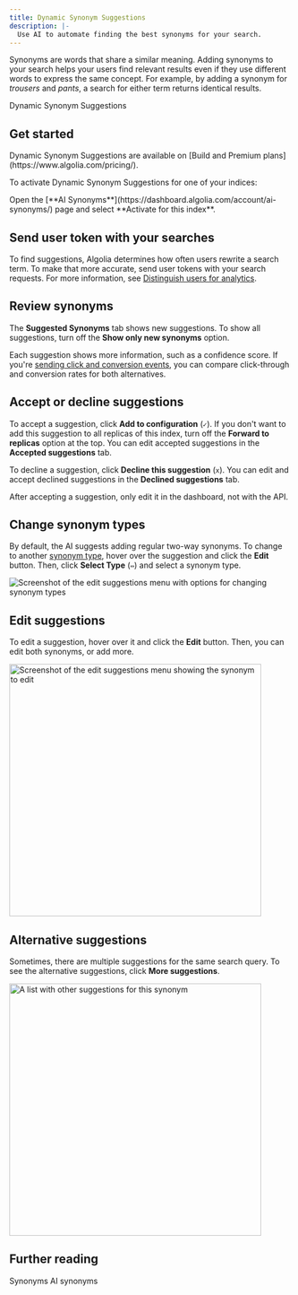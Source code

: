 ```yaml
---
title: Dynamic Synonym Suggestions
description: |-
  Use AI to automate finding the best synonyms for your search.
---
```


Synonyms are words that share a similar meaning.
Adding synonyms to your search helps your users find relevant results
even if they use different words to express the same concept.
For example, by adding a synonym for _trousers_ and _pants_,
a search for either term returns identical results.

<Card title="Algolia Academy" icon="photo-film" href="https://academy.algolia.com/guides/9638b7f8-0715-11ef-9b8d-02cd6c51e67b/tasks/07711b24-01ba-11ef-9c51-06f9f9ae8e45" horizontal="true" color="#c7519c">
    Dynamic Synonym Suggestions
</Card>

## Get started

<Note>
    Dynamic Synonym Suggestions are available on [Build and Premium plans](https://www.algolia.com/pricing/).
</Note>

To activate Dynamic Synonym Suggestions for one of your indices:


<Dashboard />

<Steps>
  <Step title="Activate AI synonyms" stepNumber={4}>
    Open the [**AI Synonyms**](https://dashboard.algolia.com/account/ai-synonyms/) page and select **Activate for this index**.
  </Step>
</Steps>

## Send user token with your searches

To find suggestions, Algolia determines how often users rewrite a search term.
To make that more accurate, send user tokens with your search requests.
For more information, see [Distinguish users for analytics](https://www.algolia.com/doc/guides/search-analytics/guides/usertoken/).

## Review synonyms

The **Suggested Synonyms** tab shows new suggestions.
To show all suggestions, turn off the **Show only new synonyms** option.

Each suggestion shows more information, such as a confidence score.
If you're [sending click and conversion events](/guides/send-events/get-started/),
you can compare click-through and conversion rates for both alternatives.

## Accept or decline suggestions

To accept a suggestion, click **Add to configuration** (`✓`).
If you don't want to add this suggestion to all replicas of this index, turn off the **Forward to replicas** option at the top.
You can edit accepted suggestions in the **Accepted suggestions** tab.

To decline a suggestion, click **Decline this suggestion** (`x`).
You can edit and accept declined suggestions in the **Declined suggestions** tab.

<Note>
    After accepting a suggestion, only edit it in the dashboard, not with the API.
</Note>

## Change synonym types

By default, the AI suggests adding regular two-way synonyms.
To change to another [synonym type](/guides/managing-results/optimize-search-results/adding-synonyms/),
hover over the suggestion and click the **Edit** button.
Then, click **Select Type** (`⇔`) and select a synonym type.

![Screenshot of the edit suggestions menu with options for changing synonym types](/images/ai/types.png)

## Edit suggestions

To edit a suggestion, hover over it and click the **Edit** button.
Then, you can edit both synonyms, or add more.

<img width="450" src="/images/ai/edit.png" alt="Screenshot of the edit suggestions menu showing the synonym to edit" />

## Alternative suggestions

Sometimes, there are multiple suggestions for the same search query.
To see the alternative suggestions, click **More suggestions**.

<img width="450" src="/images/ai/alternative-terms.png" alt="A list with other suggestions for this synonym" />

## Further reading

<CardGroup cols={2}>
  <Card title="Guide" icon="book" href="/guides/managing-results/optimize-search-results/adding-synonyms/" horizontal="true">
    Synonyms
  </Card>
  <Card title="Merchandising Playbook" icon="clapperboard" href="https://www.algolia.com/ecommerce-merchandising-playbook/ai-synonyms/" horizontal="true">
    AI synonyms
  </Card>
</CardGroup>
